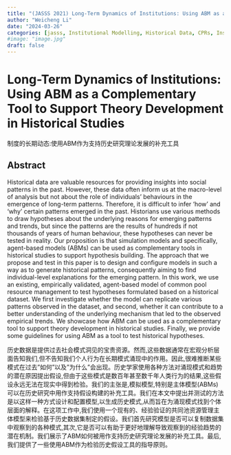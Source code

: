 ```yaml
---
title: "(JASSS 2021) Long-Term Dynamics of Institutions: Using ABM as a Complementary Tool to Support Theory Development in Historical Studies"
author: "Weicheng Li"
date: "2024-03-26"
categories: [jasss, Institutional Modelling, Historical Data, CPRs, Institutional Evolution]
#image: "image.jpg"
draft: false
---
```


# Long-Term Dynamics of Institutions: Using ABM as a Complementary Tool to Support Theory Development in Historical Studies

制度的长期动态:使用ABM作为支持历史研究理论发展的补充工具

## Abstract

Historical data are valuable resources for providing insights into social patterns in the past. However, these data often inform us at the macro-level of analysis but not about the role of individuals’ behaviours in the emergence of long-term patterns. Therefore, it is difficult to infer ‘how’ and ‘why’ certain patterns emerged in the past. Historians use various methods to draw hypotheses about the underlying reasons for emerging patterns and trends, but since the patterns are the results of hundreds if not thousands of years of human behaviour, these hypotheses can never be tested in reality. Our proposition is that simulation models and specifically, agent-based models (ABMs) can be used as complementary tools in historical studies to support hypothesis building. The approach that we propose and test in this paper is to design and configure models in such a way as to generate historical patterns, consequently aiming to find individual-level explanations for the emerging pattern. In this work, we use an existing, empirically validated, agent-based model of common pool resource management to test hypotheses formulated based on a historical dataset. We first investigate whether the model can replicate various patterns observed in the dataset, and second, whether it can contribute to a better understanding of the underlying mechanism that led to the observed empirical trends. We showcase how ABM can be used as a complementary tool to support theory development in historical studies. Finally, we provide some guidelines for using ABM as a tool to test historical hypotheses.

历史数据是提供过去社会模式洞见的宝贵资源。然而,这些数据通常在宏观分析层面告知我们,但不告知我们个人行为在长期模式涌现中的作用。因此,很难推断某些模式在过去"如何"以及"为什么"会出现。历史学家使用各种方法对涌现模式和趋势的潜在原因提出假设,但由于这些模式是数百年甚至数千年人类行为的结果,这些假设永远无法在现实中得到检验。我们的主张是,模拟模型,特别是主体模型(ABMs)可以在历史研究中用作支持假设构建的补充工具。我们在本文中提出并测试的方法是以这样一种方式设计和配置模型,以生成历史模式,从而旨在为涌现模式找到个体层面的解释。在这项工作中,我们使用一个现有的、经验验证的共同池资源管理主体模型来检验基于历史数据集制定的假设。我们首先研究模型是否可以复制数据集中观察到的各种模式,其次,它是否可以有助于更好地理解导致观察到的经验趋势的潜在机制。我们展示了ABM如何被用作支持历史研究理论发展的补充工具。最后,我们提供了一些使用ABM作为检验历史假设工具的指导原则。